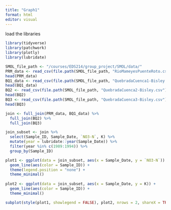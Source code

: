 ```yaml
---
title: "Graph1"
format: html
editor: visual
---
```


load the libraries

```r
library(tidyverse)
library(patchwork)
library(plotly)
library(lubridate)
```

```r
SMOL_file_path <- "/courses/EDS214/group_project/SMOL/data/"
PRM_data <- read_csv(file.path(SMOL_file_path, "RioMameyesPuenteRoto.csv"))
head(PRM_data)
BQ1_data <- read_csv(file.path(SMOL_file_path, "QuebradaCuenca1-Bisley.csv"))
head(BQ1_data)
BQ2 <- read_csv(file.path(SMOL_file_path, "QuebradaCuenca2-Bisley.csv"))
head(BQ2)
BQ3 <- read_csv(file.path(SMOL_file_path, "QuebradaCuenca3-Bisley.csv"))
head(BQ3)
```

```r
join <- full_join(PRM_data, BQ1_data) %>% 
  full_join(BQ2) %>% 
  full_join(BQ3)
```

```r
join_subset <- join %>% 
  select(Sample_ID, Sample_Date, `NO3-N`, K) %>% 
  mutate(year = lubridate::year(Sample_Date)) %>%
  filter(year %in% c(1989:1994)) %>% 
  group_by(Sample_ID)
```

```r
plot1 <- ggplot(data = join_subset, aes(x = Sample_Date, y = `NO3-N`)) +
  geom_line(aes(color = Sample_ID)) +
  theme(legend.position = "none") +
  theme_minimal()
  
plot2 <- ggplot(data = join_subset, aes(x = Sample_Date, y = K)) +
  geom_line(aes(color = Sample_ID)) +
  theme_minimal()

subplot(style(plot1, showlegend = FALSE), plot2, nrows = 2, shareX = TRUE)
```
